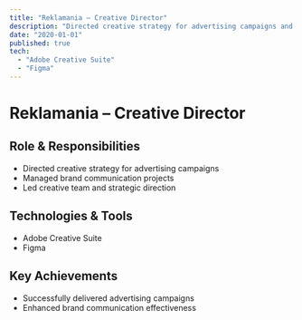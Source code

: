```yaml
---
title: "Reklamania – Creative Director"
description: "Directed creative strategy for advertising campaigns and brand communication."
date: "2020-01-01"
published: true
tech:
  - "Adobe Creative Suite"
  - "Figma"
---
```


# Reklamania – Creative Director

## Role & Responsibilities
- Directed creative strategy for advertising campaigns
- Managed brand communication projects
- Led creative team and strategic direction

## Technologies & Tools
- Adobe Creative Suite
- Figma

## Key Achievements
- Successfully delivered advertising campaigns
- Enhanced brand communication effectiveness 